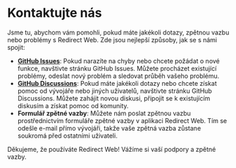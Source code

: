 # Kontaktujte nás

Jsme tu, abychom vám pomohli, pokud máte jakékoli dotazy, zpětnou vazbu nebo problémy s Redirect Web. Zde jsou nejlepší způsoby, jak se s námi spojit:

- **[GitHub Issues](https://github.com/mshibanami/RedirectWeb/issues)**: Pokud narazíte na chyby nebo chcete požádat o nové funkce, navštivte stránku GitHub Issues. Můžete procházet existující problémy, odeslat nový problém a sledovat průběh vašeho problému.
- **[GitHub Discussions](https://github.com/mshibanami/RedirectWeb/discussions)**: Pokud máte jakékoli dotazy nebo chcete získat pomoc od vývojáře nebo jiných uživatelů, navštivte stránku GitHub Discussions. Můžete zahájit novou diskusi, připojit se k existujícím diskusím a získat pomoc od komunity.
- **Formulář zpětné vazby**: Můžete nám poslat zpětnou vazbu prostřednictvím formuláře zpětné vazby v aplikaci Redirect Web. Tím se odešle e-mail přímo vývojáři, takže vaše zpětná vazba zůstane soukromá před ostatními uživateli.

Děkujeme, že používáte Redirect Web! Vážíme si vaší podpory a zpětné vazby.

